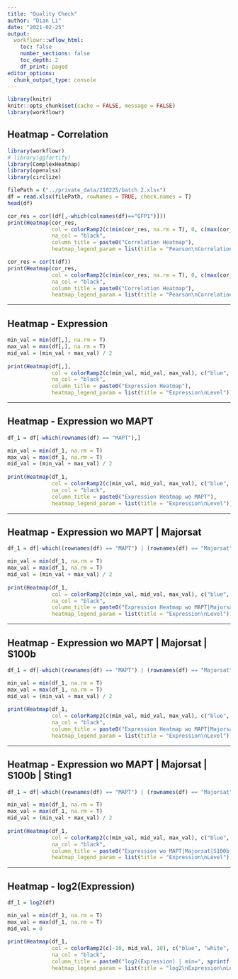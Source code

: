 ```yaml
---
title: "Quality Check"
author: "Dian Li"
date: "2021-02-25"
output: 
  workflowr::wflow_html:
    toc: false
    number_sections: false
    toc_depth: 2
    df_print: paged
editor_options:
  chunk_output_type: console
---
```


```r
library(knitr)
knitr::opts_chunk$set(cache = FALSE, message = FALSE)
library(workflowr)
```

## **Heatmap - Correlation** 

```r
library(workflowr)
# library(ggfortify)
library(ComplexHeatmap)
library(openxlsx)
library(circlize)
```

```r
filePath = ("../private_data/210225/batch 2.xlsx")
df = read.xlsx(filePath, rowNames = TRUE, check.names = T)
head(df)

cor_res = cor((df[,-which(colnames(df)=="GFP1")]))
print(Heatmap(cor_res, 
              col = colorRamp2(c(min(cor_res, na.rm = T), 0, c(max(cor_res, na.rm = T))), c("blue", "white", "red")),
              na_col = "black",
              column_title = paste0("Correlation Heatmap"),
              heatmap_legend_param = list(title = "Pearson\nCorrelation")))

cor_res = cor(t(df))
print(Heatmap(cor_res, 
              col = colorRamp2(c(min(cor_res, na.rm = T), 0, c(max(cor_res, na.rm = T))), c("blue", "white", "red")),
              na_col = "black",
              column_title = paste0("Correlation Heatmap"),
              heatmap_legend_param = list(title = "Pearson\nCorrelation")))
```

-----

## **Heatmap - Expression ** 
```r
min_val = min(df[,], na.rm = T)
max_val = max(df[,], na.rm = T)
mid_val = (min_val + max_val) / 2
           
print(Heatmap(df[,], 
              col = colorRamp2(c(min_val, mid_val, max_val), c("blue", "white", "red")),
              na_col = "black",
              column_title = paste0("Expression Heatmap"),
              heatmap_legend_param = list(title = "Expression\nLevel")))
```         


-----

## **Heatmap - Expression wo MAPT ** 
```r
df_1 = df[-which(rownames(df) == "MAPT"),]

min_val = min(df_1, na.rm = T)
max_val = max(df_1, na.rm = T)
mid_val = (min_val + max_val) / 2
           
print(Heatmap(df_1, 
              col = colorRamp2(c(min_val, mid_val, max_val), c("blue", "white", "red")),
              na_col = "black",
              column_title = paste0("Expression Heatmap wo MAPT"),
              heatmap_legend_param = list(title = "Expression\nLevel")))
```    


-----

## **Heatmap - Expression wo MAPT | Majorsat** 
```r
df_1 = df[-which((rownames(df) == "MAPT") | (rownames(df) == "Majorsat")),]

min_val = min(df_1, na.rm = T)
max_val = max(df_1, na.rm = T)
mid_val = (min_val + max_val) / 2
           
print(Heatmap(df_1, 
              col = colorRamp2(c(min_val, mid_val, max_val), c("blue", "white", "red")),
              na_col = "black",
              column_title = paste0("Expression Heatmap wo MAPT|Majorsat"),
              heatmap_legend_param = list(title = "Expression\nLevel")))
``` 


-----

## **Heatmap - Expression wo MAPT | Majorsat | S100b** 
```r
df_1 = df[-which((rownames(df) == "MAPT") | (rownames(df) == "Majorsat") | (rownames(df) == "S100b")),]

min_val = min(df_1, na.rm = T)
max_val = max(df_1, na.rm = T)
mid_val = (min_val + max_val) / 2
           
print(Heatmap(df_1, 
              col = colorRamp2(c(min_val, mid_val, max_val), c("blue", "white", "red")),
              na_col = "black",
              column_title = paste0("Expression Heatmap wo MAPT|Majorsat|S100b"),
              heatmap_legend_param = list(title = "Expression\nLevel")))
``` 

-----

## **Heatmap - Expression wo MAPT | Majorsat | S100b | Sting1** 
```r
df_1 = df[-which((rownames(df) == "MAPT") | (rownames(df) == "Majorsat") | (rownames(df) == "S100b") | (rownames(df) == "Sting1")),]

min_val = min(df_1, na.rm = T)
max_val = max(df_1, na.rm = T)
mid_val = (min_val + max_val) / 2
           
print(Heatmap(df_1, 
              col = colorRamp2(c(min_val, mid_val, max_val), c("blue", "white", "red")),
              na_col = "black",
              column_title = paste0("Expression wo MAPT|Majorsat|S100b|Sting1"),
              heatmap_legend_param = list(title = "Expression\nLevel")))
``` 

-----

## **Heatmap - log2(Expression)** 
```r
df_1 = log2(df)

min_val = min(df_1, na.rm = T)
max_val = max(df_1, na.rm = T)
mid_val = 0
           
print(Heatmap(df_1, 
              col = colorRamp2(c(-10, mid_val, 10), c("blue", "white", "red")),
              na_col = "black",
              column_title = paste0("log2(Expression) | min=", sprintf("%.1f", min_val), " | max=", sprintf("%.1f", max_val)),
              heatmap_legend_param = list(title = "log2\nExpression\nLevel")))
``` 
       